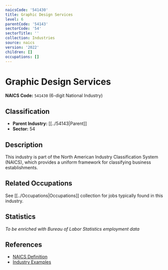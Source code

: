 ```yaml
---
naicsCode: '541430'
title: Graphic Design Services
level: 6
parentCode: '54143'
sectorCode: '54'
sectorTitle: ''
collection: Industries
source: naics
version: '2022'
children: []
occupations: []
---
```

# Graphic Design Services

**NAICS Code:** `541430` (6-digit National Industry)

## Classification

- **Parent Industry:** [[../54143|Parent]]
- **Sector:** 54

## Description

This industry is part of the North American Industry Classification System (NAICS), which provides a uniform framework for classifying business establishments.

## Related Occupations

See [[../Occupations|Occupations]] collection for jobs typically found in this industry.

## Statistics

*To be enriched with Bureau of Labor Statistics employment data*

## References

- [NAICS Definition](https://www.census.gov/naics/)
- [Industry Examples](https://www.census.gov/naics/2022NAICS/)
